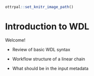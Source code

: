 ```r
ottrpal::set_knitr_image_path()
```


# Introduction to WDL

Welcome!

- Review of basic WDL syntax

- Workflow structure of a linear chain

- What should be in the input metadata

